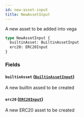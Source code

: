```yaml
---
id: new-asset-input
title: NewAssetInput
---
```


A new asset to be added into vega

```graphql
type NewAssetInput {
  builtinAsset: BuiltinAssetInput
  erc20: ERC20Input
}
```

### Fields

#### `builtinAsset` ([`BuiltinAssetInput`](/docs/graphql/inputs/builtin-asset-input))

A new builtin assed to be created

#### `erc20` ([`ERC20Input`](/docs/graphql/inputs/erc-20-input))

A new ERC20 asset to be created
